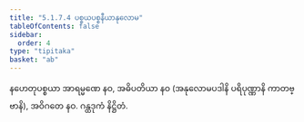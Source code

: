 ```yaml
---
title: "5.1.7.4 ပစ္စယပစ္စနီယာနုလောမ"
tableOfContents: false
sidebar:
  order: 4
type: "tipitaka"
basket: "ab"
---
```



<DynamicBreadcrumb />

<Division number="43">

<Paragraph number="1714">
နဟေတုပစ္စယာ အာရမ္မဏေ နဝ, အဓိပတိယာ နဝ (အနုလောမပဒါနိ ပရိပုဏ္ဏာနိ ကာတဗ္ဗာနိ), အဝိဂတေ နဝ.

</Paragraph>
</Division>

<Paragraph number="1715" type="center">
ဂန္ထဒုကံ နိဋ္ဌိတံ.
</Paragraph>